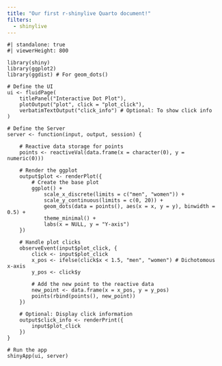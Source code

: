 ```yaml
---
title: "Our first r-shinylive Quarto document!"
filters:
  - shinylive
---
```


```shinylive-r
#| standalone: true
#| viewerHeight: 800

library(shiny)
library(ggplot2)
library(ggdist) # For geom_dots()

# Define the UI
ui <- fluidPage(
    titlePanel("Interactive Dot Plot"),
    plotOutput("plot", click = "plot_click"),
    verbatimTextOutput("click_info") # Optional: To show click info
)

# Define the Server
server <- function(input, output, session) {
    
    # Reactive data storage for points
    points <- reactiveVal(data.frame(x = character(0), y = numeric(0)))
    
    # Render the ggplot
    output$plot <- renderPlot({
        # Create the base plot
        ggplot() +
            scale_x_discrete(limits = c("men", "women")) +
            scale_y_continuous(limits = c(0, 20)) +
            geom_dots(data = points(), aes(x = x, y = y), binwidth = 0.5) +
            theme_minimal() +
            labs(x = NULL, y = "Y-axis")
    })
    
    # Handle plot clicks
    observeEvent(input$plot_click, {
        click <- input$plot_click
        x_pos <- ifelse(click$x < 1.5, "men", "women") # Dichotomous x-axis
        y_pos <- click$y
        
        # Add the new point to the reactive data
        new_point <- data.frame(x = x_pos, y = y_pos)
        points(rbind(points(), new_point))
    })
    
    # Optional: Display click information
    output$click_info <- renderPrint({
        input$plot_click
    })
}

# Run the app
shinyApp(ui, server)

```